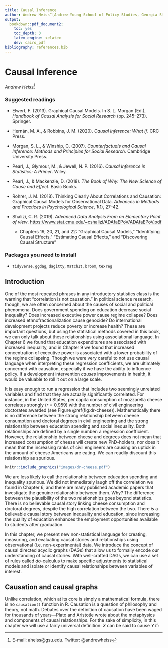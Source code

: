 ```yaml
---
title: Causal Inference
author: Andrew Heiss^[Andrew Young School of Policy Studies, Georgia State University]
output: 
  bookdown::pdf_document2: 
    toc: yes
    toc_depth: 3
    latex_engine: xelatex
    dev: cairo_pdf
bibliography: references.bib
---
```


\setcounter{section}{9}

# Causal Inference {#causalinference}

*Andrew Heiss*^[E-mail: aheiss\@gsu.edu. Twitter: \@andrewheiss]


### Suggested readings {-}

- Elwert, F. (2013). Graphical Causal Models. In S. L. Morgan (Ed.), *Handbook of Causal Analysis for Social Research* (pp. 245--273). Springer.

- Hernán, M. A., & Robbins, J. M. (2020). *Causal Inference: What If*. CRC Press.

- Morgan, S. L., & Winship, C. (2007). *Counterfactuals and Causal Inference: Methods and Principles for Social Research*. Cambridge University Press.

- Pearl, J., Glymour, M., & Jewell, N. P. (2016). *Causal Inference in Statistics: A Primer*. Wiley.

- Pearl, J., & Mackenzie, D. (2018). *The Book of Why: The New Science of Cause and Effect*. Basic Books.

- Rohrer, J. M. (2018). Thinking Clearly About Correlations and Causation: Graphical Causal Models for Observational Data. *Advances in Methods and Practices in Psychological Science*, *1*(1), 27--42.

- Shalizi, C. R. (2019). *Advanced Data Analysis From an Elementary Point of view*. <https://www.stat.cmu.edu/~cshalizi/ADAfaEPoV/ADAfaEPoV.pdf>

    + Chapters 19, 20, 21, and 22: "Graphical Causal Models," "Identifying Causal Effects," "Estimating Causal Effects," and "Discovering Causal Structure"



### Packages you need to install {-}

- `tidyverse`, `ggdag`, `dagitty`, `MatchIt`, `broom`, `texreg`


## Introduction

One of the most repeated phrases in any introductory statistics class is the warning that "correlation is not causation." In political science research, though, we are often concerned about the causes of social and political phenomena. Does government spending on education decrease social inequality? Does increased executive power cause regime collapse? Does increased ethnofractionalization cause genocide? Do international development projects reduce poverty or increase health? These are important questions, but using the statistical methods covered in this book, we can only talk about these relationships using associational language. In Chapter 6 we found that education expenditures are associated with increased inequality, and in Chapter 9 we found that increased concentration of executive power is associated with a lower probability of the regime collapsing. Though we were very careful to not use causal language when interpreting these regression coefficients, we are ultimately concerned with causation, especially if we have the ability to influence policy. If a development intervention *causes* improvements in health, it would be valuable to roll it out on a large scale. 

It is easy enough to run a regression that includes two seemingly unrelated variables and find that they are actually significantly correlated. For instance, in the United States, per capita consumption of mozzarella cheese correlates strongly ($r = 0.959$) with the number of civil engineering doctorates awarded (see Figure \@ref(fig:dr-cheese)). Mathematically there is no difference between the strong relationship between cheese consumption and doctoral degrees in civil engineering and the strong relationship between education spending and social inequality. Both relationships are defined by a single number: a regression coefficient. However, the relationship between cheese and degrees does not mean that increased consumption of cheese will create new PhD-holders, nor does it mean that the increasing ranks of civil engineers are causing an uptick in the amount of cheese Americans are eating. We can readily discount this relationship as spurious. 

```r
knitr::include_graphics("images/dr-cheese.pdf")
```

We are less likely to call the relationship between education spending and inequality spurious. We did not immediately laugh off the correlation we found in Chapter 6, and there are many published academic papers that investigate the genuine relationship between them. Why? The difference between the plausibility of the two relationships goes beyond statistics. There is no believable causal story linking cheese consumption and doctoral degrees, despite the high correlation between the two. There *is* a believable causal story between inequality and education, since increasing the quality of education enhances the employment opportunities available to students after graduation. 

In this chapter, we present new non-statistical language for creating, measuring, and evaluating causal stories and relationships using observational (i.e. non-experimental) data. We introduce the concept of causal directed acyclic graphs (DAGs) that allow us to formally encode our understanding of causal stories. With well-crafted DAGs, we can use a set of rules called *do*-calculus to make specific adjustments to statistical models and isolate or identify causal relationships between variables of interest. 


## Causation and causal graphs

Unlike correlation, which at its core is simply a mathematical formula, there is no `causation()` function in R. Causation is a question of philosophy and theory, not math. Debates over the definition of causation have been waged for thousands of years—Plato and Aristotle wrote about the metaphysics and components of causal relationships. For the sake of simplicity, in this chapter we will use a fairly universal definition: $X$ can be said to cause $Y$ if:

